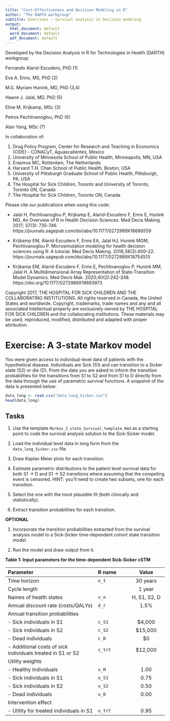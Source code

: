 ---
title: "Cost-Effectiveness and Decision Modeling in R"
author: "The DARTH workgroup"
subtitle: Exercises – Survival analysis in Decision modeling   
output:
  html_document: default
  word_document: default
  pdf_document: default
---

Developed by the Decision Analysis in R for Technologies in Health (DARTH) workgroup:

Fernando Alarid-Escudero, PhD (1) 

Eva A. Enns, MS, PhD (2)	

M.G. Myriam Hunink, MD, PhD (3,4)

Hawre J. Jalal, MD, PhD (5) 

Eline M. Krijkamp, MSc (3)	

Petros Pechlivanoglou, PhD (6)

Alan Yang, MSc (7)

In collaboration of: 		

1. Drug Policy Program, Center for Research and Teaching in Economics (CIDE) - CONACyT, 
   Aguascalientes, Mexico
2. University of Minnesota School of Public Health, Minneapolis, MN, USA
3. Erasmus MC, Rotterdam, The Netherlands
4. Harvard T.H. Chan School of Public Health, Boston, USA
5. University of Pittsburgh Graduate School of Public Health, Pittsburgh, PA, USA
6. The Hospital for Sick Children, Toronto and University of Toronto, Toronto ON, Canada
7. The Hospital for Sick Children, Toronto ON, Canada

Please cite our publications when using this code:
 
- Jalal H, Pechlivanoglou P, Krijkamp E, Alarid-Escudero F, Enns E, Hunink MG. 
An Overview of R in Health Decision Sciences. Med Decis Making. 2017; 37(3): 735-746. 
https://journals.sagepub.com/doi/abs/10.1177/0272989X16686559
 
- Krijkamp EM, Alarid-Escudero F, Enns EA, Jalal HJ, Hunink MGM, Pechlivanoglou P. 
Microsimulation modeling for health decision sciences using R: A tutorial. 
Med Decis Making. 2018;38(3):400–22. 
https://journals.sagepub.com/doi/abs/10.1177/0272989X18754513
 
- Krijkamp EM, Alarid-Escudero F, Enns E, Pechlivanoglou P, Hunink MM, Jalal H. 
A Multidimensional Array Representation of State-Transition Model Dynamics. 
Med Decis Mak. 2020;40(2):242-248. https://doi.org/10.1177/0272989X19893973

Copyright 2017, THE HOSPITAL FOR SICK CHILDREN AND THE COLLABORATING INSTITUTIONS. 
All rights reserved in Canada, the United States and worldwide. Copyright, 
trademarks, trade names and any and all associated intellectual property are 
exclusively owned by THE HOSPITAL FOR SICK CHILDREN and the collaborating 
institutions. These materials may be used, reproduced, modified, distributed 
and adapted with proper attribution.

# Exercise: A 3-state Markov model

You were given access to individual-level data of patients with the hypothetical disease. Individuals are Sick (S1) and can transition to a Sicker state (S2) or die (D). From the data you are asked to inform the transition probabilities for the transitions from  S1 to S2 and from S1 to D directly from the data through the use of parametric survival functions. A snapshot of the data is presented below:

```{r}
data_long <- read.csv("data_long_Sicker.csv")
head(data_long)
```

## Tasks

1. Use the template `Markov_3_state_Survival_template.Rmd` as a starting point to code the survival analysis solution to the Sick-Sicker model.

2. Load the individual level data in long form from the `data_long_Sicker.csv` file.

3. Draw Kaplan Meier plots for each transition.

4. Estimate parametric distributions to the patient level survival data for both S1 -> D and S1 -> S2 transitions where assuming that the competing event is censored. HINT: you'll need to create two subsets, one for each transition.

5. Select the one with the most plausible fit (both clinically and statistically).

6. Extract transition probabilities for each transition. 

**OPTIONAL**

1. Incorporate the transition probabilities extracted from the survival analysis model to a Sick-Sicker time-dependent cohort state transition model.

2. Run the model and draw output from it.

**Table 1: Input parameters for the time-dependent Sick-Sicker cSTM **

|           **Parameter**            |  **R name** |   **Value**   |
|:-----------------------------------|:------------|:-------------:|
| Time horizon                       | `n_t`       | 30 years      |
| Cycle length                       |             | 1 year        |
| Names of health states             | `v_n`       | H, S1, S2, D  |
| Annual discount rate (costs/QALYs) | `d_r`       |  1.5%         |
| Annual transition probabilities    |             |               |
| - Sick individuals in S1           | `c_S1`      |  $4,000       |
| - Sick individuals in S2           | `c_S2`      |  $15,000      |
| - Dead individuals                 | `c_D`       |  $0           |
| - Additional costs of sick individuals treated in S1 or S2       | `c_trt` | $12,000 |
| Utility weights                    |             |               |
| - Healthy individuals              | `u_H`       |  1.00         |
| - Sick individuals in S1           | `u_S1`      |  0.75         |
| - Sick individuals in S2           | `u_S2`      |  0.50         |
| - Dead individuals                 | `u_D`       |  0.00         |
| Intervention effect                |             |               |
| - Utility for treated individuals in S1 | `u_trt` |  0.95        |
